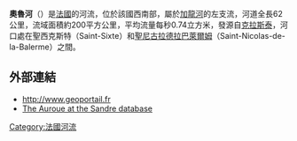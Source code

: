{{coord|44|08|19|N|00|45|47|E|display=title}}

'''奧魯河'''（{{lang-fr|Auroue}}）是[[法國|法國]]的河流，位於該國西南部，屬於[[加龍河|加龍河]]的左支流，河道全長62公里，流域面積約200平方公里，平均流量每秒0.74立方米，發源自[[克拉斯泰|克拉斯泰]]，河口處在聖西克斯特（Saint-Sixte）和[[聖尼古拉德拉巴萊爾姆|聖尼古拉德拉巴萊爾姆]]（Saint-Nicolas-de-la-Balerme）之間。

==外部連結==
* http://www.geoportail.fr {{Wayback|url=http://www.geoportail.fr/ |date=20101215171356 }}
* [http://sandre.eaufrance.fr/app/chainage/courdo/htm/O6150500.php?cg=O6150500 The Auroue at the Sandre database]

{{France-geo-stub}}
[[Category:法國河流|Category:法國河流]]